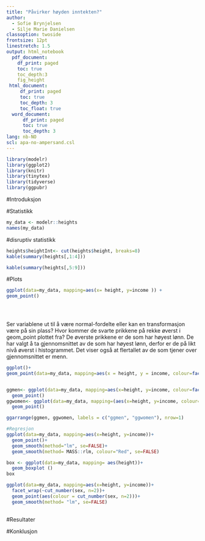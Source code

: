 ```yaml
---
title: "Påvirker høyden inntekten?"
author:
  - Sofie Brynjelsen
  - Silje Marie Danielsen
classoption: twoside
frontsize: 12pt
linestretch: 1.5
output: html_notebook
  pdf_document:
    df_print: paged
    toc: true
    toc_depth:3
    fig_height
 html_document:
     df_print: paged
     toc: true
     toc_depth: 3
     toc_float: true
  word_document:
      df_print: paged
      toc: true
      toc_depth: 3
lang: nb-NO
scl: apa-no-ampersand.csl
---
```



```r
library(modelr)
library(ggplot2)
library(knitr)
library(tinytex)
library(tidyverse)
library(ggpubr)

```


#Introduksjon


#Statistikk

```r
my_data <- modelr::heights
names(my_data)
```

#disruptiv statistikk
```r
heights$heightInt<- cut(heights$height, breaks=8)
kable(summary(heights[,1:4]))

```
```r
kable(summary(heights[,5:9]))
```





#Plots
```r
ggplot(data=my_data, mapping=aes(x= height, y=income )) +
geom_point()


  
```
Ser variablene ut til å være normal-fordelte eller kan en transformasjon være på sin plass? 
Hvor kommer de svarte prikkene på rekke øverst i geom_point plottet fra?
De øverste prikkene er de som har høyest lønn. De har valgt å ta gjennomsnittet av de som har høyest lønn, derfor er de på likt nivå øverst i histogrammet. Det viser også at flertallet av de som tjener over gjennomsnittet er menn. 


```r
ggplot()+
geom_point(data=my_data, mapping=aes(x = height, y = income, colour=factor(sex)))



```
```r



ggmen<- ggplot(data=my_data, mapping=aes(x=height, y=income, colour=factor(sex)))+
  geom_point()
ggwomen<- ggplot(data=my_data, mapping=(aes(x=height, y=income, colour=factor(sex))))+
  geom_point()

ggarrange(ggmen, ggwomen, labels = c("ggmen", "ggwomen"), nrow=1)
```
```r
#Regresjon
ggplot(data=my_data, mapping=aes(x=height, y=income))+
  geom_point()+
  geom_smooth(method="lm", se=FALSE)+
  geom_smooth(method= MASS::rlm, colour="Red", se=FALSE)
```

```r
box <- ggplot(data=my_data, mapping= aes(height))+
  geom_boxplot ()
box
```

```r
ggplot(data=my_data, mapping=aes(x=height, y=income))+
  facet_wrap(~cut_number(sex, n=2))+
  geom_point(aes(colour = cut_number(sex, n=2)))+
  geom_smooth(method= "lm", se=FALSE)
  
```


#Resultater


#Konklusjon


